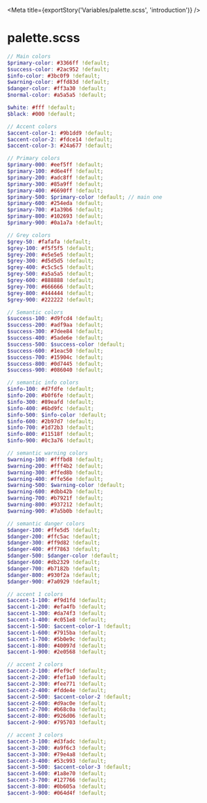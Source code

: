 
<Meta title={exportStory('Variables/palette.scss', 'introduction')} />

# palette.scss

```scss
// Main colors
$primary-color: #3366ff !default;
$success-color: #2ac952 !default;
$info-color: #3bc0f9 !default;
$warning-color: #ffd83d !default;
$danger-color: #ff3a30 !default;
$normal-color: #a5a5a5 !default;

$white: #fff !default;
$black: #000 !default;

// Accent colors
$accent-color-1: #9b1dd9 !default;
$accent-color-2: #fdce14 !default;
$accent-color-3: #24a677 !default;

// Primary colors
$primary-000: #eef5ff !default;
$primary-100: #d6e4ff !default;
$primary-200: #adc8ff !default;
$primary-300: #85a9ff !default;
$primary-400: #6690ff !default;
$primary-500: $primary-color !default; // main one
$primary-600: #254eda !default;
$primary-700: #1a39b6 !default;
$primary-800: #102693 !default;
$primary-900: #0a1a7a !default;

// Grey colors
$grey-50: #fafafa !default;
$grey-100: #f5f5f5 !default;
$grey-200: #e5e5e5 !default;
$grey-300: #d5d5d5 !default;
$grey-400: #c5c5c5 !default;
$grey-500: #a5a5a5 !default;
$grey-600: #888888 !default;
$grey-700: #666666 !default;
$grey-800: #444444 !default;
$grey-900: #222222 !default;

// Semantic colors
$success-100: #d9fcd4 !default;
$success-200: #adf9aa !default;
$success-300: #7dee84 !default;
$success-400: #5ade6e !default;
$success-500: $success-color !default;
$success-600: #1eac50 !default;
$success-700: #15904c !default;
$success-800: #0d7445 !default;
$success-900: #086040 !default;

// semantic info colors
$info-100: #d7fdfe !default;
$info-200: #b0f6fe !default;
$info-300: #89eafd !default;
$info-400: #6bd9fc !default;
$info-500: $info-color !default;
$info-600: #2b97d7 !default;
$info-700: #1d72b3 !default;
$info-800: #11518f !default;
$info-900: #0c3a76 !default;

// semantic warning colors
$warning-100: #fffbd8 !default;
$warning-200: #fff4b2 !default;
$warning-300: #ffed8b !default;
$warning-400: #ffe56e !default;
$warning-500: $warning-color !default;
$warning-600: #dbb42b !default;
$warning-700: #b7921f !default;
$warning-800: #937212 !default;
$warning-900: #7a5b0b !default;

// semantic danger colors
$danger-100: #ffe5d5 !default;
$danger-200: #ffc5ac !default;
$danger-300: #ff9d82 !default;
$danger-400: #ff7863 !default;
$danger-500: $danger-color !default;
$danger-600: #db2329 !default;
$danger-700: #b7182b !default;
$danger-800: #930f2a !default;
$danger-900: #7a0929 !default;

// accent 1 colors
$accent-1-100: #f9d1fd !default;
$accent-1-200: #efa4fb !default;
$accent-1-300: #da74f3 !default;
$accent-1-400: #c051e8 !default;
$accent-1-500: $accent-color-1 !default;
$accent-1-600: #7915ba !default;
$accent-1-700: #5b0e9c !default;
$accent-1-800: #40097d !default;
$accent-1-900: #2e0568 !default;

// accent 2 colors
$accent-2-100: #fef9cf !default;
$accent-2-200: #fef1a0 !default;
$accent-2-300: #fee771 !default;
$accent-2-400: #fdde4e !default;
$accent-2-500: $accent-color-2 !default;
$accent-2-600: #d9ac0e !default;
$accent-2-700: #b68c0a !default;
$accent-2-800: #926d06 !default;
$accent-2-900: #795703 !default;

// accent 3 colors
$accent-3-100: #d3fadc !default;
$accent-3-200: #a9f6c3 !default;
$accent-3-300: #79e4a8 !default;
$accent-3-400: #53c993 !default;
$accent-3-500: $accent-color-3 !default;
$accent-3-600: #1a8e70 !default;
$accent-3-700: #127766 !default;
$accent-3-800: #0b605a !default;
$accent-3-900: #064d4f !default;
```
